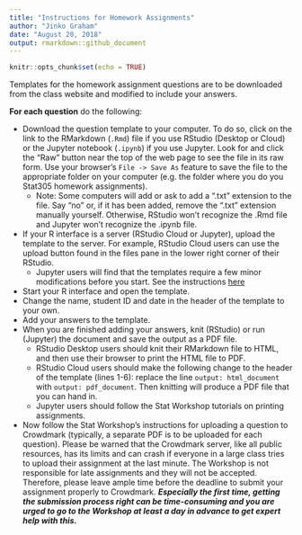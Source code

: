 ```yaml
---
title: "Instructions for Homework Assignments"
author: "Jinko Graham"
date: "August 20, 2018"
output: rmarkdown::github_document
---
```


```r
knitr::opts_chunk$set(echo = TRUE)
```

Templates for the homework assignment questions are
to be downloaded from the class website and 
modified to include your answers. 

**For each question** do the following:

* Download the question template to your computer.
To do so, click on the link to the RMarkdown
(`.Rmd`) file if
you use RStudio (Desktop or Cloud) or the 
Jupyter notebook (`.ipynb`) if you use Jupyter.
Look for and click the "Raw" button near the top of the web page to see the 
file in its raw form. Use your browser's 
`File -> Save As`
feature to save the file to the appropriate folder on your computer (e.g. the folder where you do you Stat305 homework assignments).
    + Note: Some computers will add or ask to add a ".txt" extension to the file. Say "no" or, if it has been added, remove the ".txt" extension manually yourself. Otherwise, RStudio won't recognize the .Rmd file and Jupyter won't recognize the .ipynb file.
* If your R interface is a server (RStudio Cloud or
Jupyter), upload the template to the server.
For example, RStudio Cloud users can use the upload button 
found in the files pane in the lower right corner of their RStudio.
    + Jupyter users will find that the templates require a
    few minor modifications before you start. See
    the instructions [here](https://github.com/SFUStatgen/RforStat2/blob/master/SFUStat305/Assignments/Instructions/TemplateMods.pdf)
* Start your R interface and open the template.
* Change the name, student ID and date in the 
header of the template to your own.
* Add your answers to the template.
* When you are finished adding your
answers, knit (RStudio) or run (Jupyter) the 
document and save the output as a PDF file. 
    + RStudio Desktop users should knit their RMarkdown
    file to HTML, and then use their browser to print
    the HTML file to PDF.
    + RStudio Cloud users should 
    make the following change to the header of the template 
    (lines 1-6): replace the line
    `output: html_document` with `output: pdf_document`. Then
    knitting will produce a PDF file that you can hand in.
    + Jupyter users should follow the Stat Workshop 
    tutorials on printing assignments.
* Now follow the Stat Workshop's instructions for
uploading a question to Crowdmark (typically, a separate PDF is to be uploaded for each question). Please be warned that the Crowdmark server, like all public resources, has its limits and can crash if everyone in a large class tries to upload their assignment at the last minute. The Workshop is not responsible for late assignments and they will not be accepted. Therefore, please leave ample time before the deadline to submit your assignment properly to Crowdmark. ***Especially the first time, getting the submission process right can be time-consuming and you are urged to go to the Workshop at least a day in advance to get expert help with this.*** 


